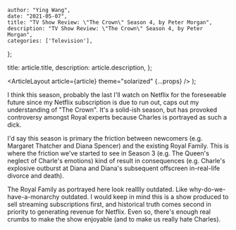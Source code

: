 
    author: "Ying Wang",
    date: "2021-05-07",
    title: "TV Show Review: \"The Crown\" Season 4, by Peter Morgan",
    description: "TV Show Review: \"The Crown\" Season 4, by Peter Morgan",
    categories: ['Television'],
};

  title: article.title,
  description: article.description,
};

  <ArticleLayout article={article} theme="solarized" {...props} />
);

I think this season, probably the last I'll watch on Netflix for the foreseeable
future since my Netflix subscription is due to run out, caps out my
understanding of "The Crown". It's a solid-ish season, but has provoked
controversy amongst Royal experts because Charles is portrayed as such a dick.

I'd say this season is primary the friction between newcomers (e.g. Margaret
Thatcher and Diana Spencer) and the existing Royal Family. This is where the
friction we've started to see in Season 3 (e.g. The Queen's neglect of Charle's
emotions) kind of result in consequences (e.g. Charle's explosive outburst at
Diana and Diana's subsequent offscreen in-real-life divorce and death).

The Royal Family as portrayed here look realllly outdated. Like
why-do-we-have-a-monarchy outdated. I would keep in mind this is a show produced
to sell streaming subscriptions first, and historical truth comes second in
priority to generating revenue for Netflix. Even so, there's enough real crumbs
to make the show enjoyable (and to make us really hate Charles).
